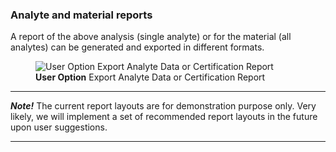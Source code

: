 ### Analyte and material reports

A report of the above analysis (single analyte) or for the material (all analytes) can be generated and exported in different formats.

![**User Option** Export Analyte Data or Certification Report](fig/C_Modul_Report.png)

---

***Note!***
The current report layouts are for demonstration purpose only. Very likely, we will implement a set of recommended report layouts
in the future upon user suggestions.

---